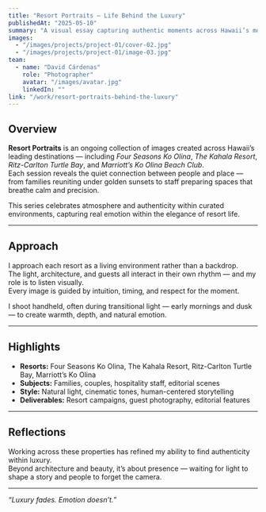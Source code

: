 ---
title: "Resort Portraits — Life Behind the Luxury"
publishedAt: "2025-05-10"
summary: "A visual essay capturing authentic moments across Hawaii’s most iconic resorts — where light, emotion, and atmosphere meet hospitality."
images:
  - "/images/projects/project-01/cover-02.jpg"
  - "/images/projects/project-01/image-03.jpg"
team:
  - name: "David Cárdenas"
    role: "Photographer"
    avatar: "/images/avatar.jpg"
    linkedIn: ""
link: "/work/resort-portraits-behind-the-luxury"
---

## Overview

**Resort Portraits** is an ongoing collection of images created across Hawaii’s leading destinations — including *Four Seasons Ko Olina*, *The Kahala Resort*, *Ritz-Carlton Turtle Bay*, and *Marriott’s Ko Olina Beach Club*.  
Each session reveals the quiet connection between people and place — from families reuniting under golden sunsets to staff preparing spaces that breathe calm and precision.

This series celebrates atmosphere and authenticity within curated environments, capturing real emotion within the elegance of resort life.

---

## Approach

I approach each resort as a living environment rather than a backdrop.  
The light, architecture, and guests all interact in their own rhythm — and my role is to listen visually.  
Every image is guided by intuition, timing, and respect for the moment.

I shoot handheld, often during transitional light — early mornings and dusk — to create warmth, depth, and natural emotion.

---

## Highlights

- **Resorts:** Four Seasons Ko Olina, The Kahala Resort, Ritz-Carlton Turtle Bay, Marriott’s Ko Olina  
- **Subjects:** Families, couples, hospitality staff, editorial scenes  
- **Style:** Natural light, cinematic tones, human-centered storytelling  
- **Deliverables:** Resort campaigns, guest photography, editorial features  

---

## Reflections

Working across these properties has refined my ability to find authenticity within luxury.  
Beyond architecture and beauty, it’s about presence — waiting for light to shape a story and people to forget the camera.

---

*“Luxury fades. Emotion doesn’t.”*
